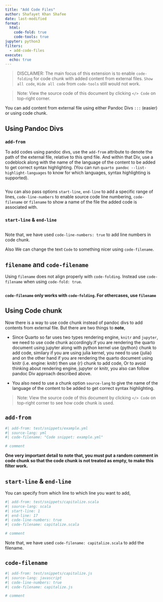 ```yaml
---
title: "Add Code Files"
author: Shafayet Khan Shafee
date: last-modified
format:
  html: 
    code-fold: true
    code-tools: true
jupyter: python3
filters:
  - add-code-files
execute: 
  echo: true
---
```


> DISCLAIMER: The main focus of this extension is to enable `code-folding` for code chunk with added content from external files. `Show all code`, `Hide all code` from `code-tools` still would not work.

> Note: View the source code of this document by clicking `</> Code` on top-right corner.

You can add content from external file using either Pandoc Divs `:::` (easier) or using code chunk.


## Using Pandoc Divs

### `add-from`

To add codes using pandoc divs, use the `add-from` attribute to denote the path of the external file, relative to this qmd file. And within that Div, use a codeblock along with the name of the language of the content to be added to get correct syntax highlighting. (You can run `quarto pandoc --list-highlight-languages` to know for which languages, syntax highlighting is supported).


::: {add-from=test/snippets/capitalize.lua}

```.lua
```

:::

You can also pass options `start-line`, `end-line` to add a specific range of lines, `code-line-numbers` to enable source code line numbering, `code-filename` or `filename` to show a name of the file the added code is associated with.


### `start-line` & `end-line`

::: {add-from=test/snippets/capitalize.sh start-line=2 end-line=7 code-line-numbers=true}

```.bash
```

:::

Note that, we have used `code-line-numbers: true` to add line numbers in code chunk.

Also We can change the text `Code` to something nicer using `code-filename`.


## `filename` and `code-filename`

Using `filename` does not align properly with `code-folding`. Instead use `code-filename` when using `code-fold: true`.


::: {add-from=test/snippets/capitalize.pl code-line-numbers="true" code-filename=capitalize.perl}

```.perl
```

:::

**`code-filename` only works with `code-folding`. For othercases, use `filename`**


## Using Code chunk

Now there is a way to use code chunk instead of pandoc divs to add contents from external file. But there are two things to **note**,

- Since Quarto so far uses two types rendering engine, `knitr` and `jupyter`, we need to use code chunk accordingly.If you are rendering the quarto document using jupyter along with python kernel use {python} chunk to add code, similary if you are using julia kernel, you need to use {julia} and on the other hand if you are rendering the quarto document using knitr (i.e. engine: knitr) then use {r} chunk to add code, Or to avoid thinking about rendering engine, jupyter or knitr, you also can follow pandoc Div approach described above.

- You also need to use a chunk option `source-lang` to give the name of the language of the content to be added to get correct syntax highlighting.


> Note: View the source code of this document by clicking `</> Code` on top-right corner to see how code chunk is used.

## `add-from`


```python
#| add-from: test/snippets/example.yml
#| source-lang: yml
#| code-filename: "Code snippet: example.yml"

# comment
```

**One very important detail to note that, you must put a random comment in code chunk so that the code chunk is not treated as empty, to make this filter work.**

## `start-line` & `end-line`

You can specify from which line to which line you want to add,


```python
#| add-from: test/snippets/capitalize.scala
#| source-lang: scala
#| start-line: 1
#| end-line: 17
#| code-line-numbers: true
#| code-filename: capitalize.scala

# comment
```

Note that, we have used `code-filename: capitalize.scala` to add the filename.

## `code-filename`

```python
#| add-from: test/snippets/capitalize.js
#| source-lang: javascript
#| code-line-numbers: true
#| code-filename: capitalize.js

# comment
```

